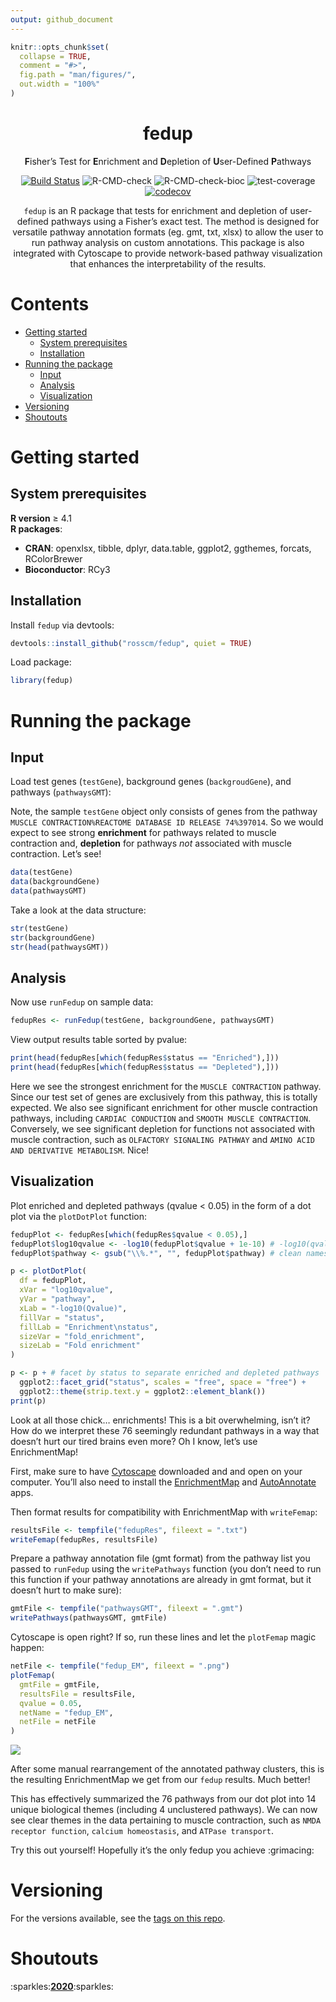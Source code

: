 ```yaml
---
output: github_document
---
```


```r
knitr::opts_chunk$set(
  collapse = TRUE,
  comment = "#>",
  fig.path = "man/figures/",
  out.width = "100%"
)
```

<div align="center">

# fedup

**F**isher's Test for **E**nrichment and **D**epletion of **U**ser-Defined **P**athways

[![Build Status](https://travis-ci.com/rosscm/fedup.svg?token=GNK3AGqE8dtKVRC56zpJ&branch=main)](https://travis-ci.com/rosscm/fedup)
![R-CMD-check](https://github.com/rosscm/fedup/workflows/R-CMD-check/badge.svg)
![R-CMD-check-bioc](https://github.com/rosscm/fedup/workflows/R-CMD-check-bioc/badge.svg)
![test-coverage](https://github.com/rosscm/fedup/workflows/test-coverage/badge.svg)
[![codecov](https://codecov.io/gh/rosscm/fedup/branch/main/graph/badge.svg?token=AVOAV1ILVL)](https://codecov.io/gh/rosscm/fedup)


`fedup` is an R package that tests for enrichment and depletion of user-defined
pathways using a Fisher's exact test. The method is designed for versatile
pathway annotation formats (eg. gmt, txt, xlsx) to allow the user to run
pathway analysis on custom annotations. This package is also
integrated with Cytoscape to provide network-based pathway visualization
that enhances the interpretability of the results.


<div align="left">

# Contents

- [Getting started](#getting-started)
  * [System prerequisites](#system-prerequisites)
  * [Installation](#installation)
- [Running the package](#running-the-package)
  * [Input](#input)
  * [Analysis](#analysis)
  * [Visualization](#visualization)
- [Versioning](#versioning)
- [Shoutouts](#shoutouts)

# Getting started
## System prerequisites

**R version** ≥ 4.1  
**R packages**:

-   **CRAN**: openxlsx, tibble, dplyr, data.table, ggplot2, ggthemes,
    forcats, RColorBrewer  
-   **Bioconductor**: RCy3

## Installation

Install `fedup` via devtools:

```r
devtools::install_github("rosscm/fedup", quiet = TRUE)
```

Load package:

```r
library(fedup)
```

# Running the package
## Input

Load test genes (`testGene`), background genes (`backgroudGene`), and
pathways (`pathwaysGMT`):

Note, the sample `testGene` object only consists of genes from the pathway
`MUSCLE CONTRACTION%REACTOME DATABASE ID RELEASE 74%397014`. So we would expect
to see strong **enrichment** for pathways related to muscle contraction and,
**depletion** for pathways *not* associated with muscle contraction. Let's see!

```r
data(testGene)
data(backgroundGene)
data(pathwaysGMT)
```

Take a look at the data structure:

```r
str(testGene)
str(backgroundGene)
str(head(pathwaysGMT))
```

## Analysis

Now use `runFedup` on sample data:

```r
fedupRes <- runFedup(testGene, backgroundGene, pathwaysGMT)
```

View output results table sorted by pvalue:

```r
print(head(fedupRes[which(fedupRes$status == "Enriched"),]))
print(head(fedupRes[which(fedupRes$status == "Depleted"),]))
```

Here we see the strongest enrichment for the `MUSCLE CONTRACTION` pathway.
Since our test set of genes are exclusively from this pathway, this is totally
expected. We also see significant enrichment for other muscle contraction
pathways, including `CARDIAC CONDUCTION` and `SMOOTH MUSCLE CONTRACTION`.
Conversely, we see significant depletion for functions not associated with
muscle contraction, such as `OLFACTORY SIGNALING PATHWAY` and
`AMINO ACID AND DERIVATIVE METABOLISM`. Nice!

## Visualization

Plot enriched and depleted pathways (qvalue < 0.05) in the form of a dot plot
via the `plotDotPlot` function:

```r
fedupPlot <- fedupRes[which(fedupRes$qvalue < 0.05),]
fedupPlot$log10qvalue <- -log10(fedupPlot$qvalue + 1e-10) # -log10(qvalue)
fedupPlot$pathway <- gsub("\\%.*", "", fedupPlot$pathway) # clean names

p <- plotDotPlot(
  df = fedupPlot,
  xVar = "log10qvalue",
  yVar = "pathway",
  xLab = "-log10(Qvalue)",
  fillVar = "status",
  fillLab = "Enrichment\nstatus",
  sizeVar = "fold_enrichment",
  sizeLab = "Fold enrichment"
)

p <- p + # facet by status to separate enriched and depleted pathways
  ggplot2::facet_grid("status", scales = "free", space = "free") +
  ggplot2::theme(strip.text.y = ggplot2::element_blank())
print(p)
```

Look at all those chick... enrichments! This is a bit overwhelming, isn't it?
How do we interpret these 76 seemingly redundant pathways in a way that doesn't
hurt our tired brains even more? Oh I know, let's use EnrichmentMap!

First, make sure to have
[Cytoscape](https://cytoscape.org/download.html) downloaded and and open
on your computer. You’ll also need to install the
[EnrichmentMap](http://apps.cytoscape.org/apps/enrichmentmap) and
[AutoAnnotate](http://apps.cytoscape.org/apps/autoannotate) apps.

Then format results for compatibility with EnrichmentMap with `writeFemap`:

```r
resultsFile <- tempfile("fedupRes", fileext = ".txt")
writeFemap(fedupRes, resultsFile)
````

Prepare a pathway annotation file (gmt format) from the pathway list you
passed to `runFedup` using the `writePathways` function (you don't need to run
this function if your pathway annotations are already in gmt format, but it
doesn't hurt to make sure):

```r
gmtFile <- tempfile("pathwaysGMT", fileext = ".gmt")
writePathways(pathwaysGMT, gmtFile)
```

Cytoscape is open right? If so, run these lines and let the `plotFemap`
magic happen:

```r
netFile <- tempfile("fedup_EM", fileext = ".png")
plotFemap(
  gmtFile = gmtFile,
  resultsFile = resultsFile,
  qvalue = 0.05,
  netName = "fedup_EM",
  netFile = netFile
)
```

![](man/figures/fedupEM-1.png)

After some manual rearrangement of the annotated pathway clusters, this is the
resulting EnrichmentMap we get from our `fedup` results. Much better!

This has effectively summarized the 76 pathways from our dot plot into 14 unique
biological themes (including 4 unclustered pathways). We can now see clear
themes in the data pertaining to muscle contraction, such as `NMDA receptor
function`, `calcium homeostasis`, and `ATPase transport`.

Try this out yourself! Hopefully it’s the only fedup you achieve
:grimacing:

# Versioning

For the versions available, see the [tags on this
repo](https://github.com/rosscm/fedup/tags).

# Shoutouts

:sparkles:[**2020**](https://media.giphy.com/media/z9AUvhAEiXOqA/giphy.gif):sparkles:

